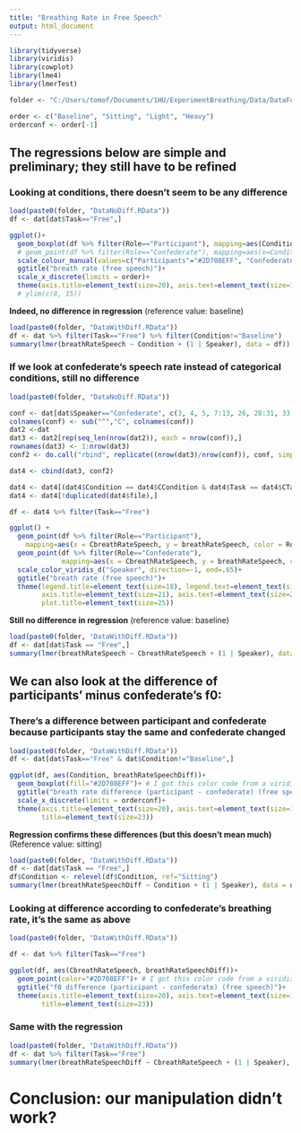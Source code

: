 ```yaml
---
title: "Breathing Rate in Free Speech"
output: html_document
---
```


```r
library(tidyverse)
library(viridis)
library(cowplot)
library(lme4)
library(lmerTest)

folder <- "C:/Users/tomof/Documents/1HU/ExperimentBreathing/Data/DataForAnalysis/AllData/"

order <- c("Baseline", "Sitting", "Light", "Heavy")
orderconf <- order[-1]
```

## The regressions below are simple and preliminary; they still have to be refined

### Looking at conditions, there doesn't seem to be any difference

```r
load(paste0(folder, "DataNoDiff.RData"))
df <- dat[dat$Task=="Free",]

ggplot()+
  geom_boxplot(df %>% filter(Role=="Participant"), mapping=aes(Condition, breathRateSpeech), fill="#2D708EFF")+ # I got this color code from a viridis palette with scales::show_col(viridis_pal(option="D")(12))
  # geom_point(df %>% filter(Role=="Confederate"), mapping=aes(x=Condition, y=breathRateSpeech), color="#7AD151FF", size=5)+
  scale_colour_manual(values=c("Participants"="#2D708EFF", "Confederate"="#7AD151FF"))+
  ggtitle("breath rate (free speech)")+
  scale_x_discrete(limits = order)+
  theme(axis.title=element_text(size=20), axis.text=element_text(size=18), title=element_text(size=23))#+
  # ylim(c(8, 15))

```



**Indeed, no difference in regression** (reference value: baseline)
```r
load(paste0(folder, "DataWithDiff.RData"))
df <- dat %>% filter(Task=="Free") %>% filter(Condition!="Baseline")
summary(lmer(breathRateSpeech ~ Condition + (1 | Speaker), data = df))
```


### If we look at confederate's speech rate instead of categorical conditions, still no difference

```r
load(paste0(folder, "DataNoDiff.RData"))

conf <- dat[dat$Speaker=="Confederate", c(3, 4, 5, 7:13, 26, 28:31, 33)]
colnames(conf) <- sub("^","C", colnames(conf))
dat2 <-dat
dat3 <- dat2[rep(seq_len(nrow(dat2)), each = nrow(conf)),]
rownames(dat3) <- 1:nrow(dat3)
conf2 <- do.call("rbind", replicate((nrow(dat3)/nrow(conf)), conf, simplify=FALSE))

dat4 <- cbind(dat3, conf2)

dat4 <- dat4[(dat4$Condition == dat4$CCondition & dat4$Task == dat4$CTask) | (dat4$Condition == "Baseline"),]
dat4 <- dat4[!duplicated(dat4$file),]

df <- dat4 %>% filter(Task=="Free")

ggplot() +
  geom_point(df %>% filter(Role=="Participant"),
    mapping=aes(x = CbreathRateSpeech, y = breathRateSpeech, color = Role), size=4) +
  geom_point(df %>% filter(Role=="Confederate"),
             mapping=aes(x = CbreathRateSpeech, y = breathRateSpeech, color = Role), size=4)+
  scale_color_viridis_d("Speaker", direction=-1, end=.65)+
  ggtitle("breath rate (free speech)")+
  theme(legend.title=element_text(size=18), legend.text=element_text(size=16),
        axis.title=element_text(size=21), axis.text=element_text(size=20),
        plot.title=element_text(size=25))
```

**Still no difference in regression** (reference value: baseline)
```r
load(paste0(folder, "DataWithDiff.RData"))
df <- dat[dat$Task == "Free",]
summary(lmer(breathRateSpeech ~ CbreathRateSpeech + (1 | Speaker), data = df))
```


## We can also look at the difference of participants' minus confederate's f0:

### There's a difference between participant and confederate because participants stay the same and confederate changed

```r
load(paste0(folder, "DataWithDiff.RData"))
df <- dat[dat$Task=="Free" & dat$Condition!="Baseline",]

ggplot(df, aes(Condition, breathRateSpeechDiff))+
  geom_boxplot(fill="#2D708EFF")+ # I got this color code from a viridis palette with scales::show_col(viridis_pal(option="D)(12))
  ggtitle("breath rate difference (participant - confederate) (free speech)")+
  scale_x_discrete(limits = orderconf)+
  theme(axis.title=element_text(size=20), axis.text=element_text(size=18),
        title=element_text(size=23))
```

**Regression confirms these differences (but this doesn't mean much)** (Reference value: sitting)

```r
load(paste0(folder, "DataWithDiff.RData"))
df <- dat[dat$Task == "Free",]
df$Condition <- relevel(df$Condition, ref="Sitting")
summary(lmer(breathRateSpeechDiff ~ Condition + (1 | Speaker), data = df))
```

### Looking at difference according to confederate's breathing rate, it's the same as above

```r
load(paste0(folder, "DataWithDiff.RData"))

df <- dat %>% filter(Task=="Free")

ggplot(df, aes(CbreathRateSpeech, breathRateSpeechDiff))+
  geom_point(color="#2D708EFF")+ # I got this color code from a viridis palette with scales::show_col(viridis_pal(option="D)(12))
  ggtitle("f0 difference (participant - confederate) (free speech)")+
  theme(axis.title=element_text(size=20), axis.text=element_text(size=18),
        title=element_text(size=23))
```

### Same with the regression

```r
load(paste0(folder, "DataWithDiff.RData"))
df <- dat %>% filter(Task=="Free")
summary(lmer(breathRateSpeechDiff ~ CbreathRateSpeech + (1 | Speaker), data = df))

```


# Conclusion: our manipulation didn't work?
